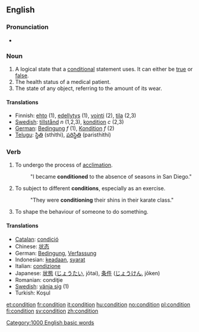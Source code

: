 ==English==

{{rank|generally|ago|easily|685|condition|sleep|ex|mere}}

===Pronunciation===
*{{audio|en-us-condition.ogg|Audio (US)}}

===Noun===
{{en-noun-reg}}

# A logical state that a [[conditional]] statement uses.  It can either be [[true]] or [[false]].
# The health status of a medical patient.
# The state of any object, referring to the amount of its wear.

====Translations====
*Finnish: [[ehto]] (1), [[edellytys]] (1), [[vointi]] (2), [[tila]] (2,3)
*[[w:Swedish language|Swedish]]: [[tillstånd]] ''n'' (1,2,3), [[kondition]] ''c'' (2,3)
*[[w:German language|German]]: [[Bedingung]] ''f'' (1), [[Kondition]] ''f'' (2)
*[[Telugu]]: [[స్థితి]] (sthithi), [[పరిస్థితి]] (paristhithi)

===Verb===
{{en-infl-reg-consonant|condition||}}

# To undergo the process of [[acclimation]].
#:"I became '''conditioned''' to the absence of seasons in San Diego."
# To subject to different '''conditions''', especially as an exercise.
#:"They were '''conditioning''' their shins in their karate class."
# To shape the behaviour of someone to do something.

====Translations====
*[[Catalan]]: [[condició]]
*Chinese: [[状态]]
*German: [[Bedingung]], [[Verfassung]]
*Indonesian: [[ada|keadaan]], [[syarat]]
*Italian: [[condizione]]
*Japanese: [[状態]] ([[じょうたい]], jōtai), [[条件]] ([[じょうけん]], jōken)
*Romanian: condiţie
*[[w:Swedish language|Swedish]]: [[vänja sig]] (1)
*Turkish: Koşul
[[Category:1000 English basic words]]

[[et:condition]]
[[fr:condition]]
[[it:condition]]
[[hu:condition]]
[[no:condition]]
[[pl:condition]]
[[fi:condition]]
[[sv:condition]]
[[zh:condition]]